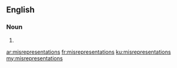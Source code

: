 ==English==

===Noun===
{{head|en}}

# {{plural of|misrepresentation}}

[[ar:misrepresentations]]
[[fr:misrepresentations]]
[[ku:misrepresentations]]
[[my:misrepresentations]]